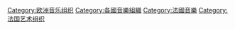 [[Category:欧洲音乐组织|Category:欧洲音乐组织]]
[[Category:各國音樂組織|Category:各國音樂組織]]
[[Category:法國音樂|Category:法國音樂]]
[[Category:法国艺术组织|Category:法国艺术组织]]